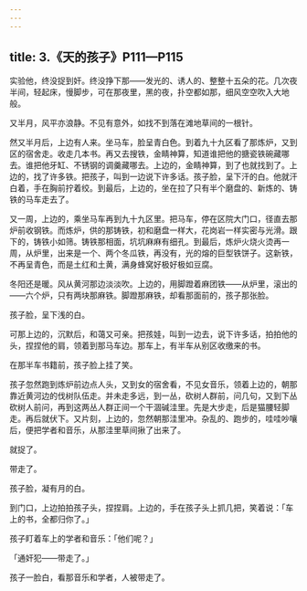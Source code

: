 ```yaml
---
---
---
```

title: 3.《天的孩子》P111—P115
---





实验他，终没捉到奸。终没挣下那——发光的、诱人的、整整十五朵的花。几次夜半间，轻起床，慢脚步，可在那夜里，黑的夜，扑空都如那，细风空空吹入大地般。

又半月，风平亦浪静。不见有意外，如找不到落在滩地草间的一根针。

然又半月后，上边有人来。坐马车，脸呈青白色。到着九十九区看了那炼炉，又到区的宿舍走。收走几本书。再又去搜铁，金睛神算，知道谁把他的搪瓷铁碗藏哪去。谁把他牙缸、不锈钢的调羹藏哪去。上边的，金睛神算，到了也就找到了。上边的，找了许多铁。把孩子，叫到一边说下许多话。孩子脸，呈下汗的白。他就汗白着，手在胸前拧着绞。到最后，上边的，坐在拉了只有半个磨盘的、新炼的、铸铁的马车走去了。

又一周，上边的，乘坐马车再到九十九区里。把马车，停在区院大门口，径直去那炉前收钢铁。而炼炉，供的那铸铁，初和磨盘一样大，花岗岩一样实密与光滑。跟下的，铸铁小如筛。铸铁那相面，坑坑麻麻有细孔。到最后，炼炉火烧火烫再一周，从炉里，出来是一个、两个冬瓜铁，再没有，光的熔的巨型铁饼子。这新铁，不再呈青色，而是土红和土黄，满身蜂窝好极好极如豆腐。

冬阳还是暖。风从黄河那边淡淡吹。上边的，用脚蹬着麻团铁——从炉里，滚出的——六个炉，只有两块那麻铁。脚蹬那麻铁，却看那面前的，孩子那张脸。

孩子脸，呈下浅的白。

可那上边的，沉默后，和蔼又可亲。把孩娃，叫到一边去，说下许多话，拍拍他的头，捏捏他的肩，领着到那马车边。那车上，有半车从别区收缴来的书。

在那半车书籍前，孩子脸上挂了笑。

孩子忽然跑到炼炉前边点人头，又到女的宿舍看，不见女音乐，领着上边的，朝那靠近黄河边的伐树队伍走。并未走多远，到一丛，砍树人群前，问几句，又到下丛砍树人前问，再到这两丛人群正间一个干涸碱洼里。先是大步走，后是猫腰轻脚走。再后就伏下。又片刻，上边的，忽然朝那洼里冲。杂乱的、跑步的，哇哇吵嚷后，便把学者和音乐，从那洼里草间揪了出来了。

就捉了。

带走了。

孩子脸，凝有月的白。

到门口，上边拍拍孩子头，捏捏肩。上边的，手在孩子头上抓几把，笑着说：「车上的书，全都归你了。」

孩子盯着车上的学者和音乐：「他们呢？」

「通奸犯——带走了。」

孩子一脸白，看那音乐和学者，人被带走了。